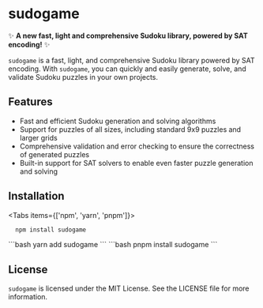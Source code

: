 
# sudogame

✨ **A new fast, light and comprehensive Sudoku library, powered by SAT encoding!** ✨

`sudogame` is a fast, light, and comprehensive Sudoku library powered by SAT encoding. With `sudogame`, you can quickly and easily generate, solve, and validate Sudoku puzzles in your own projects.

## Features

- Fast and efficient Sudoku generation and solving algorithms
- Support for puzzles of all sizes, including standard 9x9 puzzles and larger grids
- Comprehensive validation and error checking to ensure the correctness of generated puzzles
- Built-in support for SAT solvers to enable even faster puzzle generation and solving

## Installation

<Tabs items={['npm', 'yarn', 'pnpm']}>
  <Tab>
  ```bash
    npm install sudogame
  ```
  </Tab>
  <Tab>
  ```bash
    yarn add sudogame
  ```
  </Tab>
  <Tab>
  ```bash
    pnpm install sudogame
  ```
  </Tab>
</Tabs>

## License

`sudogame` is licensed under the MIT License. See the LICENSE file for more information.
